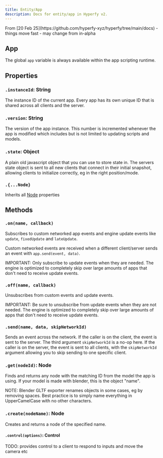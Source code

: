 ```yaml
---
title: Entity/App
description: Docs for entity/app in Hyperfy v2.
---
```


<Aside type="caution">
From [20 Feb 25](https://github.com/hyperfy-xyz/hyperfy/tree/main/docs)  - things move fast - may change from in-alpha
</Aside>

## App

The global `app` variable is always available within the app scripting runtime.

## Properties

### `.instanceId`: String

The instance ID of the current app.
Every app has its own unique ID that is shared across all clients and the server.

### `.version`: String

The version of the app instance.
This number is incremented whenever the app is modified which includes but is not limited to updating scripts and models.

### `.state`: Object

A plain old javascript object that you can use to store state in.
The servers state object is sent to all new clients that connect in their initial snapshot, allowing clients to initialize correctly, eg in the right position/mode.

### `.{...Node}`

Inherits all [Node](/ref/node) properties

## Methods

### `.on(name, callback)`

Subscribes to custom networked app events and engine update events like `update`, `fixedUpdate` and `lateUpdate`.

Custom networked events are received when a different client/server sends an event with `app.send(event, data)`.

IMPORTANT: Only subscribe to update events when they are needed. The engine is optimized to completely skip over large amounts of apps that don't need to receive update events.

### `.off(name, callback)`

Unsubscribes from custom events and update events.

IMPORTANT: Be sure to unsubscribe from update events when they are not needed. The engine is optimized to completely skip over large amounts of apps that don't need to receive update events.

### `.send(name, data, skipNetworkId)`

Sends an event across the network.
If the caller is on the client, the event is sent to the server. The third argument `skipNetworkId` is a no-op here.
If the caller is on the server, the event is sent to all clients, with the `skipNetworkId` argument allowing you to skip sending to one specific client.

### `.get(nodeId)`: Node

Finds and returns any node with the matching ID from the model the app is using.
If your model is made with blender, this is the object "name".

NOTE: Blender GLTF exporter renames objects in some cases, eg by removing spaces. Best practice is to simply name everything in UpperCamelCase with no other characters.

### `.create(nodeName)`: Node

Creates and returns a node of the specified name.

#### `.control(options)`: Control

TODO: provides control to a client to respond to inputs and move the camera etc
